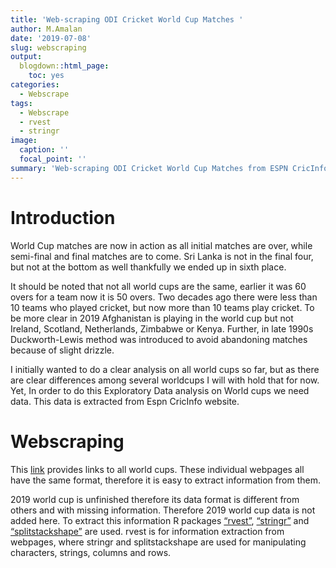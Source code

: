 ```yaml
---
title: 'Web-scraping ODI Cricket World Cup Matches '
author: M.Amalan
date: '2019-07-08'
slug: webscraping
output:
  blogdown::html_page:
    toc: yes
categories:
  - Webscrape
tags:
  - Webscrape
  - rvest
  - stringr
image:
  caption: ''
  focal_point: ''
summary: 'Web-scraping ODI Cricket World Cup Matches from ESPN CricInfo.'  
---
```

# Introduction
World Cup matches are now in action as all initial matches are over, while semi-final and final 
matches are to come. Sri Lanka is not in the final four, but not at the bottom as well thankfully
we ended up in sixth place. 

It should be noted that not all world cups are the same, earlier it was 60 overs for a team now it is 50
overs. Two decades ago there were less than 10 teams who played cricket, but now more than 10 teams play
cricket. To be more clear in 2019 Afghanistan is playing in the world cup but not Ireland, Scotland, 
Netherlands, Zimbabwe or Kenya. Further, in late 1990s Duckworth-Lewis method was introduced to avoid 
abandoning matches because of slight drizzle. 

I initially wanted to do a clear analysis on all world cups so far, but as there are clear differences 
among several worldcups I will with hold that for now. Yet, In order to do this Exploratory Data
analysis on World cups we need data. This data is extracted from Espn CricInfo website. 

# Webscraping

This [link](http://stats.espncricinfo.com/ci/engine/records/team/series_results.html?id=12;type=trophy)
provides links to all world cups. These individual webpages all have the same format, therefore it is 
easy to extract information from them. 

2019 world cup is unfinished therefore its data format is different from others and with missing
information. Therefore 2019 world cup data is not added here. To extract this information R packages
["rvest"](https://cran.r-project.org/web/packages/rvest/), 
["stringr"](https://cran.r-project.org/web/packages/stringr/index.html) and
["splitstackshape"](https://cran.r-project.org/web/packages/splitstackshape/index.html) are used. rvest
is for information extraction from webpages, where stringr and splitstackshape are used for manipulating
characters, strings, columns and rows.





